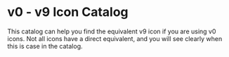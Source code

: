 
<Meta title="Concepts/Migration/from v0/Icons" />

# v0 - v9 Icon Catalog

This catalog can help you find the equivalent v9 icon if you are using v0 icons. Not all icons have a direct
equivalent, and you will see clearly when this is case in the catalog.

<IconCatalog />
